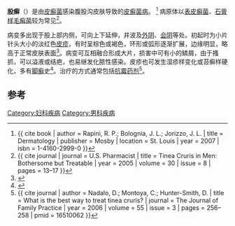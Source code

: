 {{Infobox Disease
|Name           = 股癣
|Image          = Ji2.jpg
|Caption        = 男性腹股沟上的股癣
|DiseasesDB     = 29140
|ICD10          = {{ICD10|B|35|6|b|35}}
|ICD9           = {{ICD9|110.3}}
|ICDO           =
|OMIM           =
|MedlinePlus    = 000876
|eMedicineSubj  = derm
|eMedicineTopic = 471
|MeshID         =
}}
'''股癣'''（{{lang-en|tinea cruris}}）是由[[皮癣菌|皮癣菌]]感染腹股沟皮肤导致的[[皮癣菌病|皮癣菌病]]。 <ref name="Bolognia">{{ cite book | author = Rapini, R. P.; Bolognia, J. L.; Jorizzo, J. L. | title = Dermatology | publisher = Mosby | location = St. Louis | year = 2007 | isbn = 1-4160-2999-0 }}</ref> 病原体以[[表皮癣菌|表皮癣菌]]、[[石膏样毛癣菌|石膏样毛癣菌]]较为常见<ref>{{ cite journal | journal = U.S. Pharmacist | title = Tinea Cruris in Men: Bothersome but Treatable | year = 2005 | volume = 30 | issue = 8 | pages = 13–17 }}</ref>。

病变多出现于股上部内侧，可向上下延伸，并波及[[外阴|外阴]]、[[会阴|会阴]]等处。初起时为小片针头大小的淡红色[[皮疹|皮疹]]，有时呈棕色或褐色，环形或弧形逐渐扩展，边缘明显，略高于正常皮肤表面<ref>{{cite web | url = http://www.nlm.nih.gov/medlineplus/ency/article/000876.htm#Symptoms | title = Jock itch | publisher = NLM / NIH | work = MedlinePlus | accessdate = 2014-08-23 | archive-date = 2016-07-05 | archive-url = https://web.archive.org/web/20160705122942/https://www.nlm.nih.gov/medlineplus/ency/article/000876.htm#Symptoms | dead-url = no }}</ref>。病变可互相融合形成大片，损害中可有小的鳞屑，由于搔抓，可以溢液或结疤，也易继发化脓性感染。皮疹也可发生湿疹样变化或苔癣样硬化，多有[[脚癣|脚癣]]史<ref>{{cite web | url = http://www.med.nyu.edu/patientcare/library/article.html?ChunkIID=11736 | title = Jock itch | publisher = NYU Langone Medical Center | deadurl = yes | archiveurl = https://web.archive.org/web/20071013165411/http://www.med.nyu.edu/patientcare/library/article.html?ChunkIID=11736 | archivedate = 2007-10-13 | access-date = 2014-08-23 }}</ref>。治疗的方式通常包括[[抗霉药剂|抗霉药剂]]<ref>{{ cite journal | author = Nadalo, D.; Montoya, C.; Hunter-Smith, D. | title = What is the best way to treat tinea cruris? | journal = The Journal of Family Practice | year = 2006 | volume = 55 | issue = 3 | pages = 256–258 | pmid = 16510062 }}</ref>。

== 参考 ==
{{reflist}}
{{女性盆腔和生殖器疾病}}

[[Category:妇科疾病|Category:妇科疾病]]
[[Category:男科疾病|Category:男科疾病]]